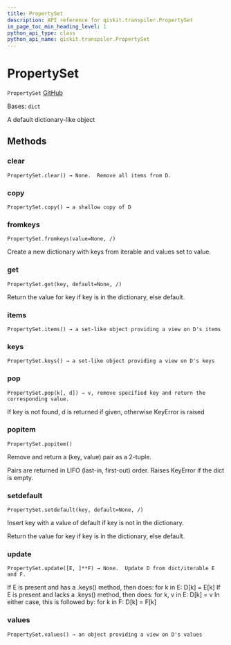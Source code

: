 ```yaml
---
title: PropertySet
description: API reference for qiskit.transpiler.PropertySet
in_page_toc_min_heading_level: 1
python_api_type: class
python_api_name: qiskit.transpiler.PropertySet
---
```


# PropertySet

<span id="qiskit.transpiler.PropertySet" />

`PropertySet` [GitHub](https://github.com/qiskit/qiskit/tree/stable/0.23/qiskit/transpiler/propertyset.py "view source code")

Bases: `dict`

A default dictionary-like object

## Methods

### clear

<span id="qiskit.transpiler.PropertySet.clear" />

`PropertySet.clear() → None.  Remove all items from D.`

### copy

<span id="qiskit.transpiler.PropertySet.copy" />

`PropertySet.copy() → a shallow copy of D`

### fromkeys

<span id="qiskit.transpiler.PropertySet.fromkeys" />

`PropertySet.fromkeys(value=None, /)`

Create a new dictionary with keys from iterable and values set to value.

### get

<span id="qiskit.transpiler.PropertySet.get" />

`PropertySet.get(key, default=None, /)`

Return the value for key if key is in the dictionary, else default.

### items

<span id="qiskit.transpiler.PropertySet.items" />

`PropertySet.items() → a set-like object providing a view on D's items`

### keys

<span id="qiskit.transpiler.PropertySet.keys" />

`PropertySet.keys() → a set-like object providing a view on D's keys`

### pop

<span id="qiskit.transpiler.PropertySet.pop" />

`PropertySet.pop(k[, d]) → v, remove specified key and return the corresponding value.`

If key is not found, d is returned if given, otherwise KeyError is raised

### popitem

<span id="qiskit.transpiler.PropertySet.popitem" />

`PropertySet.popitem()`

Remove and return a (key, value) pair as a 2-tuple.

Pairs are returned in LIFO (last-in, first-out) order. Raises KeyError if the dict is empty.

### setdefault

<span id="qiskit.transpiler.PropertySet.setdefault" />

`PropertySet.setdefault(key, default=None, /)`

Insert key with a value of default if key is not in the dictionary.

Return the value for key if key is in the dictionary, else default.

### update

<span id="qiskit.transpiler.PropertySet.update" />

`PropertySet.update([E, ]**F) → None.  Update D from dict/iterable E and F.`

If E is present and has a .keys() method, then does: for k in E: D\[k] = E\[k] If E is present and lacks a .keys() method, then does: for k, v in E: D\[k] = v In either case, this is followed by: for k in F: D\[k] = F\[k]

### values

<span id="qiskit.transpiler.PropertySet.values" />

`PropertySet.values() → an object providing a view on D's values`

